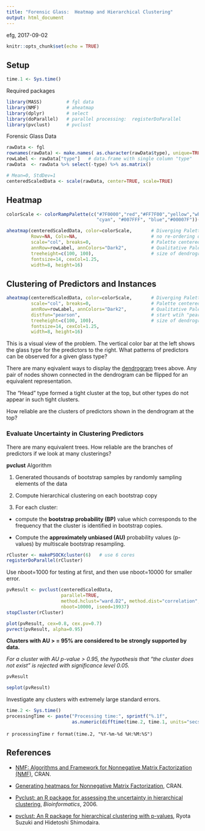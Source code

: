 ```yaml
---
title: "Forensic Glass:  Heatmap and Hierarchical Clustering"
output: html_document
---
```


efg, 2017-09-02

```r
knitr::opts_chunk$set(echo = TRUE)
```

## Setup

```r
time.1 <- Sys.time()
```

Required packages

```r
library(MASS)         # fgl data
library(NMF)          # aheatmap
library(dplyr)        # select
library(doParallel)   # parallel processing:  registerDoParallel
library(pvclust)      # pvclust
```

Forensic Glass Data

```r
rawData <- fgl
rownames(rawData) <- make.names( as.character(rawData$type), unique=TRUE )  # unique rownames
rowLabel <- rawData["type"]   # data.frame with single column "type"
rawData  <- rawData %>% select(-type) %>% as.matrix()

# Mean=0, StdDev=1
centeredScaledData <- scale(rawData, center=TRUE, scale=TRUE)
```

## Heatmap 
```r
colorScale <- colorRampPalette(c("#7F0000","red","#FF7F00","yellow","white",
                                 "cyan", "#007FFF", "blue","#00007F"))(100)  

aheatmap(centeredScaledData, color=colorScale,       # Diverging Palette
         Rowv=NA, Colv=NA,                           # no re-ordering of data
         scale="col", breaks=0,                      # Palette centered on this value
         annRow=rowLabel, annColors="Dark2",         # Qualitative Palette (RColorBrewer)
         treeheight=c(100, 100),                     # size of dendrograms
         fontsize=14, cexCol=1.25, 
         width=8, height=16)
```

## Clustering of Predictors and Instances

```r
aheatmap(centeredScaledData, color=colorScale,       # Diverging Palette
         scale="col", breaks=0,                      # Palette centered on this value
         annRow=rowLabel, annColors="Dark2",         # Qualitative Palette (RColorBrewer)
         distfun="pearson",                          # start wtih "pearson" or "euclidean"
         treeheight=c(100, 100),                     # size of dendrograms
         fontsize=14, cexCol=1.25, 
         width=8, height=16)
```

This is a visual view of the problem.  The vertical color bar at the left shows the glass type for the predictors to the right.  What patterns of predictors can be observed for a given glass type?

There are many eqivalent ways to display the [dendrogram](https://en.wikipedia.org/wiki/Dendrogram) trees above.  Any pair of nodes shown connected in the dendrogram can be flipped for an equivalent representation.

The "Head" type formed a tight cluster at the top, but other types do not appear in such tight clusters.

How reliable are the clusters of predictors shown in the dendrogram at the top? 

### Evaluate Uncertainty in Clustering Predictors

There are many equivalent trees.  How reliable are the branches of predictors if we look at many clusterings?

**pvclust** Algorithm

1. Generated thousands of bootstrap samples by randomly sampling elements of the data

1. Compute hierarchical clustering on each bootstrap copy

1. For each cluster:

* compute the **bootstrap probability (BP)** value which corresponds to the frequency that the cluster is identified in bootstrap copies.

* Compute the **approximately unbiased (AU)** probability values (p-values) by multiscale bootstrap resampling.

```r
rCluster <- makePSOCKcluster(6)   # use 6 cores
registerDoParallel(rCluster)
```

Use nboot=1000 for testing at first, and then use nboot=10000 for smaller error.

```r
pvResult <- pvclust(centeredScaledData,
                    parallel=TRUE,
                    method.hclust="ward.D2", method.dist="correlation",
                    nboot=10000, iseed=19937)
stopCluster(rCluster)
```

```r
plot(pvResult, cex=0.8, cex.pv=0.7)
pvrect(pvResult, alpha=0.95)
```

**Clusters with AU > = 95% are considered to be strongly supported by data.**

*For a cluster with AU p-value > 0.95, the hypothesis that "the cluster does not exist" is rejected with significance level 0.05.*

```r
pvResult
```

```r
seplot(pvResult)
```

Investigate any clusters with extremely large standard errors.

```r
time.2 <- Sys.time()
processingTime <- paste("Processing time:", sprintf("%.1f",
                        as.numeric(difftime(time.2, time.1, units="secs"))), "sec\n")
```

`r processingTime`
`r format(time.2, "%Y-%m-%d %H:%M:%S")`         

## References

* [NMF: Algorithms and Framework for Nonnegative Matrix Factorization (NMF)](https://cran.r-project.org/web/packages/NMF/index.html), CRAN.

* [Generating heatmaps for Nonnegative Matrix Factorization](https://cran.r-project.org/web/packages/NMF/vignettes/heatmaps.pdf), CRAN.

* [Pvclust: an R package for assessing the uncertainty in hierarchical clustering](https://www.ncbi.nlm.nih.gov/pubmed/16595560), *Bioinformatics*, 2006.

* [pvclust:  An R package for hierarchical clustering with p-values](http://stat.sys.i.kyoto-u.ac.jp/prog/pvclust/), Ryota Suzuki and Hidetoshi Shimodaira.
